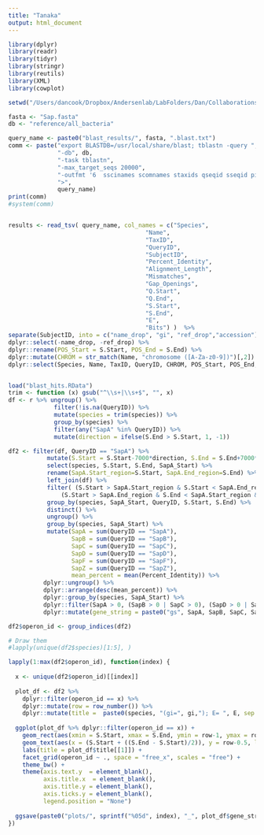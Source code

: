 ```yaml
---
title: "Tanaka"
output: html_document
---
```


```r
library(dplyr)
library(readr)
library(tidyr)
library(stringr)
library(reutils)
library(XML)
library(cowplot)

setwd("/Users/dancook/Dropbox/Andersenlab/LabFolders/Dan/Collaborations/abc/")

fasta <- "Sap.fasta"
db <- "reference/all_bacteria"

query_name <- paste0("blast_results/", fasta, ".blast.txt")
comm <- paste("export BLASTDB=/usr/local/share/blast; tblastn -query ", fasta,
              "-db", db, 
              "-task tblastn",
              "-max_target_seqs 20000",
              "-outfmt '6  sscinames scomnames staxids qseqid sseqid pident length mismatch gapopen qstart qend sstart send evalue bitscore'",
              ">",
              query_name)
print(comm)
#system(comm)


results <- read_tsv( query_name, col_names = c("Species",
                                       "Name",
                                       "TaxID",
                                       "QueryID",
                                       "SubjectID",
                                       "Percent_Identity",
                                       "Alignment_Length",
                                       "Mismatches",
                                       "Gap_Openings",
                                       "Q.Start",
                                       "Q.End",
                                       "S.Start",
                                       "S.End",
                                       "E",
                                       "Bits") )  %>%
separate(SubjectID, into = c("name_drop", "gi", "ref_drop","accession"), sep = "\\|", extra = "drop", convert = T) %>%
dplyr::select(-name_drop, -ref_drop) %>%
dplyr::rename(POS_Start = S.Start, POS_End = S.End) %>%
dplyr::mutate(CHROM = str_match(Name, "chromosome ([A-Za-z0-9])")[,2]) %>%
dplyr::select(Species, Name, TaxID, QueryID, CHROM, POS_Start, POS_End, accession,  everything()) 


load("blast_hits.RData")
trim <- function (x) gsub("^\\s+|\\s+$", "", x)
df <- r %>% ungroup() %>% 
             filter(!is.na(QueryID)) %>%
             mutate(species = trim(species)) %>%
             group_by(species) %>%
             filter(any("SapA" %in% QueryID)) %>%
             mutate(direction = ifelse(S.End > S.Start, 1, -1))

df2 <- filter(df, QueryID == "SapA") %>%
           mutate(S.Start = S.Start-7000*direction, S.End = S.End+7000*direction, SapA_Start = S.Start) %>%
           select(species, S.Start, S.End, SapA_Start) %>%
           rename(SapA.Start_region=S.Start, SapA.End_region=S.End) %>%
           left_join(df) %>%
           filter( (S.Start > SapA.Start_region & S.Start < SapA.End_region & direction == 1) | 
               (S.Start > SapA.End_region & S.End < SapA.Start_region & direction == -1)) %>%
           group_by(species, SapA_Start, QueryID, S.Start, S.End) %>%
           distinct() %>%
           ungroup() %>%
           group_by(species, SapA_Start) %>%
           mutate(SapA = sum(QueryID == "SapA"),
                  SapB = sum(QueryID == "SapB"),
                  SapC = sum(QueryID == "SapC"),
                  SapD = sum(QueryID == "SapD"),
                  SapF = sum(QueryID == "SapF"),
                  SapZ = sum(QueryID == "SapZ"),
                  mean_percent = mean(Percent_Identity)) %>%
          dplyr::ungroup() %>%
          dplyr::arrange(desc(mean_percent)) %>%
          dplyr::group_by(species, SapA_Start) %>%
          dplyr::filter(SapA > 0, (SapB > 0 | SapC > 0), (SapD > 0 | SapF > 0) ) %>%
          dplyr::mutate(gene_string = paste0("gs", SapA, SapB, SapC, SapD, SapF, SapZ))

df2$operon_id <- group_indices(df2)

# Draw them
#lapply(unique(df2$species)[1:5], )

lapply(1:max(df2$operon_id), function(index) {
  
  x <- unique(df2$operon_id)[[index]]
  
  plot_df <- df2 %>%
    dplyr::filter(operon_id == x) %>%
    dplyr::mutate(row = row_number()) %>%
    dplyr::mutate(title =  paste0(species, "(gi=", gi,"); E= ", E, sep = " "))
  
  ggplot(plot_df %>% dplyr::filter(operon_id == x)) +
    geom_rect(aes(xmin = S.Start, xmax = S.End, ymin = row-1, ymax = row, color=QueryID, fill = QueryID, alpha = Percent_Identity)) +
    geom_text(aes(x = (S.Start + ((S.End - S.Start)/2)), y = row-0.5, label = paste0(QueryID, " (", Percent_Identity, ") "))) +
    labs(title = plot_df$title[[1]]) +
    facet_grid(operon_id ~ ., space = "free_x", scales = "free") +
    theme_bw() +
    theme(axis.text.y  = element_blank(),
          axis.title.x  = element_blank(),
          axis.title.y = element_blank(),
          axis.ticks.y = element_blank(),
          legend.position = "None")
  
  ggsave(paste0("plots/", sprintf("%05d", index), "_", plot_df$gene_string[[1]], "_", plot_df$accession[[1]],".svg"), height = 3, width = 10, limitsize = F )
})

```
